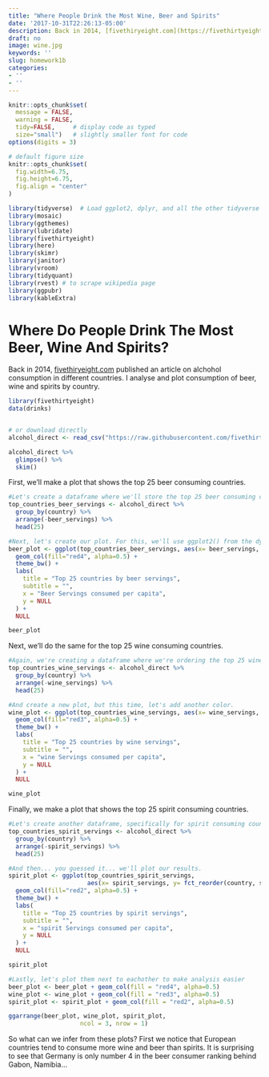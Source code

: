 ```yaml
---
title: "Where People Drink the Most Wine, Beer and Spirits"
date: '2017-10-31T22:26:13-05:00'
description: Back in 2014, [fivethiryeight.com](https://fivethirtyeight.com/features/dear-mona-followup-where-do-people-drink-the-most-beer-wine-and-spirits/) published an article on alchohol consumption in different countries. I analyse and plot consumption of beer, wine and spirits by country.
draft: no
image: wine.jpg
keywords: ''
slug: homework1b
categories:
- ''
- ''
---
```



```r
knitr::opts_chunk$set(
  message = FALSE, 
  warning = FALSE, 
  tidy=FALSE,     # display code as typed
  size="small")   # slightly smaller font for code
options(digits = 3)

# default figure size
knitr::opts_chunk$set(
  fig.width=6.75, 
  fig.height=6.75,
  fig.align = "center"
)
```


```r
library(tidyverse)  # Load ggplot2, dplyr, and all the other tidyverse packages
library(mosaic)
library(ggthemes)
library(lubridate)
library(fivethirtyeight)
library(here)
library(skimr)
library(janitor)
library(vroom)
library(tidyquant)
library(rvest) # to scrape wikipedia page
library(ggpubr)
library(kableExtra)
```



# Where Do People Drink The Most Beer, Wine And Spirits?

Back in 2014, [fivethiryeight.com](https://fivethirtyeight.com/features/dear-mona-followup-where-do-people-drink-the-most-beer-wine-and-spirits/) published an article on alchohol consumption in different countries. I analyse and plot consumption of beer, wine and spirits by country.


```r
library(fivethirtyeight)
data(drinks)


# or download directly
alcohol_direct <- read_csv("https://raw.githubusercontent.com/fivethirtyeight/data/master/alcohol-consumption/drinks.csv")

```


```r
alcohol_direct %>% 
  glimpse() %>%
  skim()

```

First, we'll make a plot that shows the top 25 beer consuming countries.

```r
#Let's create a dataframe where we'll store the top 25 beer consuming countries, we'll measure that by beer servings.
top_countries_beer_servings <- alcohol_direct %>%
  group_by(country) %>%
  arrange(-beer_servings) %>%
  head(25)

#Next, let's create our plot. For this, we'll use ggplot2() from the dyplr package.
beer_plot <- ggplot(top_countries_beer_servings, aes(x= beer_servings, y= fct_reorder(country, beer_servings))) +
  geom_col(fill="red4", alpha=0.5) +
  theme_bw() +
  labs(
    title = "Top 25 countries by beer servings",
    subtitle = "",
    x = "Beer Servings consumed per capita",
    y = NULL
  ) +
  NULL

beer_plot

```

Next, we'll do the same for the top 25 wine consuming countries.

```r
#Again, we're creating a dataframe where we're ordering the top 25 wine consuming countries.
top_countries_wine_servings <- alcohol_direct %>%
  group_by(country) %>%
  arrange(-wine_servings) %>%
  head(25)

#And create a new plot, but this time, let's add another color.
wine_plot <- ggplot(top_countries_wine_servings, aes(x= wine_servings, y= fct_reorder(country, wine_servings))) +
  geom_col(fill="red3", alpha=0.5) +
  theme_bw() +
  labs(
    title = "Top 25 countries by wine servings",
    subtitle = "",
    x = "wine Servings consumed per capita",
    y = NULL
  ) +
  NULL

wine_plot

```

Finally, we make a plot that shows the top 25 spirit consuming countries.

```r
#Let's create another dataframe, specifically for spirit consuming countries.
top_countries_spirit_servings <- alcohol_direct %>%
  group_by(country) %>%
  arrange(-spirit_servings) %>%
  head(25)

#And then... you guessed it... we'll plot our results.
spirit_plot <- ggplot(top_countries_spirit_servings, 
                      aes(x= spirit_servings, y= fct_reorder(country, spirit_servings))) +
  geom_col(fill="red2", alpha=0.5) +
  theme_bw() +
  labs(
    title = "Top 25 countries by spirit servings",
    subtitle = "",
    x = "spirit Servings consumed per capita",
    y = NULL
  ) +
  NULL

spirit_plot

```

```r
#Lastly, let's plot them next to eachother to make analysis easier
beer_plot <- beer_plot + geom_col(fill = "red4", alpha=0.5)
wine_plot <- wine_plot + geom_col(fill = "red3", alpha=0.5)
spirit_plot <- spirit_plot + geom_col(fill = "red2", alpha=0.5)

ggarrange(beer_plot, wine_plot, spirit_plot,
                    ncol = 3, nrow = 1)
```

So what can we infer from these plots?
First we notice that European countries tend to consume more wine and beer than spirits.
It is surprising to see that Germany is only number 4 in the beer consumer ranking behind Gabon, Namibia...

